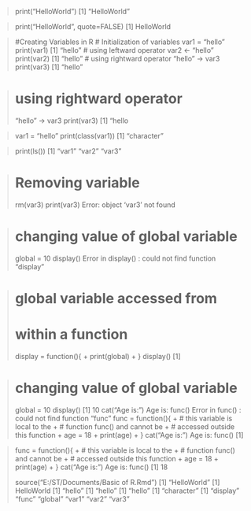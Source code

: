 > print("HelloWorld") 
[1] "HelloWorld"

> print("HelloWorld", quote=FALSE) 
[1] HelloWorld

> #Creating Variables in R
> # Initialization of variables
> var1 = "hello"
> print(var1)
[1] "hello"
> # using leftward operator
> var2 <- "hello"
> print(var2)
[1] "hello"
> # using rightward operator
> "hello" -> var3
> print(var3)
[1] "hello"

> # using rightward operator
> "hello" -> var3
> print(var3)
[1] "hello

> var1 = "hello"
> print(class(var1))
[1] "character"

> print(ls())
[1] "var1" "var2" "var3"

> # Removing variable
> rm(var3)
> print(var3)
Error: object 'var3' not found

> # changing value of global variable
> global = 10
> display()
Error in display() : could not find function "display"

> # global variable accessed from
> # within a function
> display = function(){
+ print(global)
+ }
> display()
[1] 

> # changing value of global variable
> global = 10
> display()
[1] 10
> cat("Age is:\n")
Age is:
> func()
Error in func() : could not find function "func"
> func = function(){
+ # this variable is local to the
+ # function func() and cannot be
+ # accessed outside this function
+ age = 18 
+ print(age)
+ }
> cat("Age is:\n")
Age is:
> func()
[1] 


> func = function(){
+ # this variable is local to the
+ # function func() and cannot be
+ # accessed outside this function
+ age = 18 
+ print(age)
+ }
> cat("Age is:\n")
Age is:
> func()
[1] 18
> 
> 
> source("E:/ST/Documents/Basic of R.Rmd")
[1] "HelloWorld"
[1] HelloWorld
[1] "hello"
[1] "hello"
[1] "hello"
[1] "character"
[1] "display" "func"    "global"  "var1"    "var2"    "var3"
